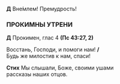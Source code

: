 **Д** Вне́млем! Премудрость! 

### ПРОКИМНЫ УТРЕНИ

**Д** Прокимен, глас 4 **(Пс 43:27, 2)**

Восстань, Господи, и помоги нам! **/**  
Будь же милостив к нам, спаси!

**Стих** Мы слышали, Боже, своими ушами  
рассказы наших отцов.
